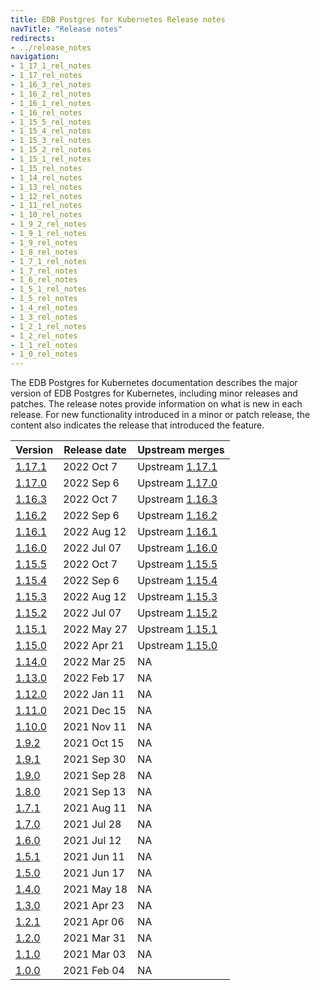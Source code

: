```yaml
---
title: EDB Postgres for Kubernetes Release notes
navTitle: "Release notes"
redirects:
- ../release_notes
navigation:
- 1_17_1_rel_notes
- 1_17_rel_notes
- 1_16_3_rel_notes
- 1_16_2_rel_notes
- 1_16_1_rel_notes
- 1_16_rel_notes
- 1_15_5_rel_notes
- 1_15_4_rel_notes
- 1_15_3_rel_notes
- 1_15_2_rel_notes
- 1_15_1_rel_notes
- 1_15_rel_notes
- 1_14_rel_notes
- 1_13_rel_notes
- 1_12_rel_notes
- 1_11_rel_notes
- 1_10_rel_notes
- 1_9_2_rel_notes
- 1_9_1_rel_notes
- 1_9_rel_notes
- 1_8_rel_notes
- 1_7_1_rel_notes
- 1_7_rel_notes
- 1_6_rel_notes
- 1_5_1_rel_notes
- 1_5_rel_notes
- 1_4_rel_notes
- 1_3_rel_notes
- 1_2_1_rel_notes
- 1_2_rel_notes
- 1_1_rel_notes
- 1_0_rel_notes
---
```


The EDB Postgres for Kubernetes documentation describes the major version of EDB Postgres for Kubernetes, including minor releases and patches. The release notes provide information on what is new in each release. For new functionality introduced in a minor or patch release, the content also indicates the release that introduced the feature.

|          Version           | Release date |                                       Upstream merges                                       |
| -------------------------- | ------------ | ------------------------------------------------------------------------------------------- |
| [1.17.1](1_17_1_rel_notes) | 2022 Oct 7   | Upstream [1.17.1](https://cloudnative-pg.io/documentation/1.17/release_notes/v1.17/) |
| [1.17.0](1_17_rel_notes)   | 2022 Sep 6   | Upstream [1.17.0](https://cloudnative-pg.io/documentation/1.17/release_notes/v1.17/) |
| [1.16.3](1_16_3_rel_notes) | 2022 Oct 7   | Upstream [1.16.3](https://cloudnative-pg.io/documentation/1.16/release_notes/v1.16/) |
| [1.16.2](1_16_2_rel_notes) | 2022 Sep 6   | Upstream [1.16.2](https://cloudnative-pg.io/documentation/1.16/release_notes/v1.16/) |
| [1.16.1](1_16_1_rel_notes) | 2022 Aug 12  | Upstream [1.16.1](https://cloudnative-pg.io/documentation/1.16/release_notes/v1.16/) |
| [1.16.0](1_16_rel_notes)   | 2022 Jul 07  | Upstream [1.16.0](https://cloudnative-pg.io/documentation/1.16/release_notes/v1.16) |
| [1.15.5](1_15_5_rel_notes) | 2022 Oct 7   | Upstream [1.15.5](https://cloudnative-pg.io/documentation/1.15/release_notes/v1.15) |
| [1.15.4](1_15_4_rel_notes) | 2022 Sep 6   | Upstream [1.15.4](https://cloudnative-pg.io/documentation/1.15/release_notes/v1.15) |
| [1.15.3](1_15_3_rel_notes) | 2022 Aug 12  | Upstream [1.15.3](https://cloudnative-pg.io/documentation/1.15/release_notes/v1.15) |
| [1.15.2](1_15_2_rel_notes) | 2022 Jul 07  | Upstream [1.15.2](https://cloudnative-pg.io/documentation/1.15/release_notes/v1.15) |
| [1.15.1](1_15_1_rel_notes) | 2022 May 27  | Upstream [1.15.1](https://cloudnative-pg.io/documentation/1.15/release_notes/v1.15) |
| [1.15.0](1_15_rel_notes)   | 2022 Apr 21  | Upstream [1.15.0](https://cloudnative-pg.io/documentation/1.15/release_notes/v1.15) |
| [1.14.0](1_14_rel_notes)   | 2022 Mar 25  | NA                                                                                          |
| [1.13.0](1_13_rel_notes)   | 2022 Feb 17  | NA                                                                                          |
| [1.12.0](1_12_rel_notes)   | 2022 Jan 11  | NA                                                                                          |
| [1.11.0](1_11_rel_notes)   | 2021 Dec 15  | NA                                                                                          |
| [1.10.0](1_10_rel_notes)   | 2021 Nov 11  | NA                                                                                          |
| [1.9.2](1_9_2_rel_notes)   | 2021 Oct 15  | NA                                                                                          |
| [1.9.1](1_9_1_rel_notes)   | 2021 Sep 30  | NA                                                                                          |
| [1.9.0](1_9_rel_notes)     | 2021 Sep 28  | NA                                                                                          |
| [1.8.0](1_8_rel_notes)     | 2021 Sep 13  | NA                                                                                          |
| [1.7.1](1_7_1_rel_notes)   | 2021 Aug 11  | NA                                                                                          |
| [1.7.0](1_7_rel_notes)     | 2021 Jul 28  | NA                                                                                          |
| [1.6.0](1_6_rel_notes)     | 2021 Jul 12  | NA                                                                                          |
| [1.5.1](1_5_1_rel_notes)   | 2021 Jun 11  | NA                                                                                          |
| [1.5.0](1_5_rel_notes)     | 2021 Jun 17  | NA                                                                                          |
| [1.4.0](1_4_rel_notes)     | 2021 May 18  | NA                                                                                          |
| [1.3.0](1_3_rel_notes)     | 2021 Apr 23  | NA                                                                                          |
| [1.2.1](1_2_1_rel_notes)   | 2021 Apr 06  | NA                                                                                          |
| [1.2.0](1_2_rel_notes)     | 2021 Mar 31  | NA                                                                                          |
| [1.1.0](1_1_rel_notes)     | 2021 Mar 03  | NA                                                                                          |
| [1.0.0](1_0_rel_notes)     | 2021 Feb 04  | NA                                                                                          |



